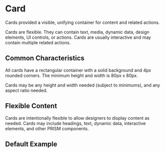 
<Meta title="Elements/Card/Overview" component={Card} />

# Card

Cards provided a visible, unifying container for content and related actions.

Cards are flexible. They can contain text, media, dynamic data, design elements, UI controls, or actions. Cards are usually interactive and may contain multiple related actions.

## Common Characteristics

All cards have a rectangular container with a solid background and 4px rounded corners. The minimum height and width is 80px x 80px.

Cards may be any height and width needed (subject to minimums), and any aspect ratio needed.

## Flexible Content

Cards are intentionally flexible to allow designers to display content as needed. Cards may include headings, text, dynamic data, interactive elements, and other PRISM components.

## Default Example

<Canvas>
  <Story name='1. Card' id='elements-card--basic' />
</Canvas>
